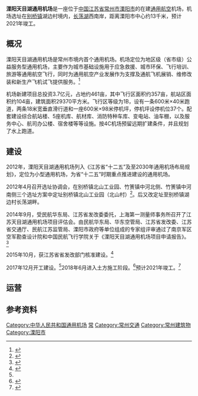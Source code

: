 {{Infobox airport
| name = 溧阳天目湖通用机场
| ensign = 
| ensign_size =
| ensign_alt =
| image =
| image-width =<!-- if less than 200 -->
| image_alt =
| caption =
| image2 =
| image2-width = <!-- if less than 200 -->
| image2_alt =
| caption2 =
| IATA =
| ICAO =
| GPS =
| WMO =
| type = 民用
| owner-oper = 
| owner = 江苏天目湖通用机场有限公司
| operator =
| city-served = [[溧阳市|溧阳市]]
| location = {{CHN}}[[江苏省|江苏省]][[溧阳市|溧阳市]][[别桥镇|别桥镇]]
| opened = <!-- {{start date|YYYY|MM|DD}} -->
| closed = <!-- {{end date|YYYY|MM|DD}} -->
| passenger_services_ceased = <!-- {{end date|YYYY|MM|DD}} -->
| hub =
| focus_city =
| timezone =
| utc =
| summer =
| utcs =
| elevation-m = 2.5
| metric-elev = 
| coordinates = {{Coord|31|32|20|N|119|30|6|E|type:airport_region:Cn|display=inline,title}}
| latd = | latm = | lats = | latNS = 
| longd = | longm = | longs = | longEW =
| coordinates_type =
| coordinates_region =
| coordinates_notitle =
| website = 
| image_map = 
| image_mapsize =
| image_map_alt =
| image_map_caption =
| pushpin_map =
| pushpin_mapsize =
| pushpin_map_alt =
| pushpin_map_caption =
| pushpin_relief =
| pushpin_image =
| pushpin_label =
| pushpin_label_position =
| pushpin_mark =
| pushpin_marksize =
| r1-number = 
| r1-length-m = 600
| r1-surface = 
| metric-rwy =
| h1-number =
| h1-length-m = 
| h1-surface = 
| stat1-header =
| stat1-data = 
| stat-year =
| footnotes =
}}
'''溧阳天目湖通用机场'''是一座位于[[中华人民共和国|中国]][[江苏省|江苏省]][[常州市|常州市]][[溧阳市|溧阳市]]的在建[[通用航空|通用航空]]机场，机场选址在[[别桥镇|别桥镇]]湖边村境内，[[长荡湖|长荡湖]]西南岸，距离溧阳市中心约13千米，预计2021年竣工。

==概况==
溧阳天目湖通用机场是常州市境内首个通用机场。机场定位为地区级（省市级）公益服务型通用机场，主要作为城市基础设施用于应急救援、城市环保、飞行培训、旅游等通用航空飞行，同时为通用航空产业发展作为支撑及通航飞机展销、维修改装和新生产飞机试飞提供服务。<ref name="kg">{{cite news |author1=沙娴 |author2=宋婧 |title=天目湖通用机场 本月内开工建设 |url=http://epaper.cz001.com.cn/site1/czrb/html/2017-12/22/content_169824.htm |accessdate=2020-07-15 |work=常州日报 |agency=常州日报社 |date=2017-12-22 |archive-date=2020-07-15 |archive-url=https://web.archive.org/web/20200715082105/http://epaper.cz001.com.cn/site1/czrb/html/2017-12/22/content_169824.htm |dead-url=no }}</ref>

机场新建项目总投资3.7亿元，占地约461亩，其中飞行区面积约357亩，航站区面积约104亩，建筑面积29370平方米。飞行区等级为1B，设有一条600米×40米跑道，两条18米宽垂直滑行道和一座600米×98米停机坪，停机坪设停机位37个。配套建设综合航站楼、5座机库、航材库、消防特种车库、变电站、油车棚，以及服务中心、航司办公楼、宿舍楼等等设施。按4C机场预留远期扩建条件，并且规划了水上跑道。

==建设== 
2012年，溧阳天目湖通用机场列入《江苏省“十二五”及至2030年通用机场布局规划》，定位为小型通用机场，为省“十二五”时期重点推进建设的通用机场。

2012年4月召开选址协调会，在别桥镇北山工业园、竹箦镇中河北侧、竹箦镇中河南侧三个选址方案中定址别桥镇北山工业园（北山村）<ref>{{cite web |title=溧阳建设通用航空机场 将成为空中旅游枢纽 |url=http://news.cz001.com.cn/2012-04/26/content_1664494.htm |website=中国常州网 |date=2012-04-26 |accessdate=2020-07-15 |archive-date=2013-05-10 |archive-url=https://web.archive.org/web/20130510123535/http://news.cz001.com.cn/2012-04/26/content_1664494.htm |dead-url=no }}</ref>。后又改定址至别桥镇湖边村长荡湖畔。

2014年9月，受民航华东局、江苏省发改委委托，上海第一测量师事务所召开了江苏天目湖通用机场项目评估会。由民航华东局、华东空管局、江苏省发改委、江苏省交通厅、民航江苏监管局、溧阳市政府等单位组成的专家组评审通过了南京军区空军勘查设计院和中国民航飞行学院关于《溧阳天目湖通用机场项目申请报告》。<ref>{{cite web |author1=杨强 |title=溧阳天目湖通用机场项目通过专家评审 |url=http://www.liyang.gov.cn/default.php?mod=article&do=detail&tid=225977 |website=溧阳市政府网 |publisher=溧阳时报 |accessdate=2020-07-15 |date=2014-10-13 |archive-date=2020-07-15 |archive-url=https://web.archive.org/web/20200715190342/http://www.liyang.gov.cn/default.php?mod=article&do=detail&tid=225977 |dead-url=no }}</ref>

2015年10月，获江苏省省发改部门核准建设。<ref>{{cite web |author1=江苏省发展改革委 |title=关于江苏溧阳天目湖通用机场临时起降点工程建设项目核准的通知 |url=http://fzggw.jiangsu.gov.cn/art/2015/11/15/art_51015_7266369.html |accessdate=2020-07-15 |date=2015-10-26 |archive-date=2020-07-15 |archive-url=https://web.archive.org/web/20200715082105/http://fzggw.jiangsu.gov.cn/art/2015/11/15/art_51015_7266369.html |dead-url=no }}</ref>

2017年12月开工建设。<ref name="kg"/>2018年6月进入土方施工阶段。<ref>{{cite news |author1=沙娴 |author2=马静 |title=溧阳天目湖通用机场 已进入土方施工 |url=http://epaper.cz001.com.cn/site1/czwb/html/2018-06/11/content_210228.htm |accessdate=2020-07-15 |work=常州日报 |agency=常州日报社 |date=2018-06-11 |archive-date=2020-07-15 |archive-url=https://web.archive.org/web/20200715083032/http://epaper.cz001.com.cn/site1/czwb/html/2018-06/11/content_210228.htm |dead-url=no }}</ref>预计2021年竣工。<ref>{{cite web |author1=韩磊 |title=江苏天目湖通用机场全面复工 |url=http://www.caacnews.com.cn/1/5/202004/t20200402_1297499.html |website=中国民航网 |accessdate=2020-07-15 |date=2020-04-02 |archive-date=2020-07-15 |archive-url=https://web.archive.org/web/20200715204202/http://www.caacnews.com.cn/1/5/202004/t20200402_1297499.html |dead-url=no }}</ref>

==运营== 

== 参考资料 ==
{{Reflist|2}}
{{江苏机场}}
[[Category:中华人民共和国通用机场|Category:中华人民共和国通用机场]]
[[Category:江苏机场|常]]
[[Category:常州交通|Category:常州交通]]
[[Category:常州建筑物|Category:常州建筑物]]
[[Category:溧阳市|Category:溧阳市]]